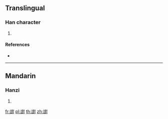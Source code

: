 {{character info/new}}
==Translingual==

===Han character===
{{Han char|rn=149|rad=言|as=14|sn=21|four=|canj=XXYRT,YRTGI}}

# {{defn|Han|sort=言14}}

====References====
* {{Han ref|kx=1184.140|dkj=36044|dj=1647.220|hdz=64027.130|uh=8B75|ud=35701}}

----

==Mandarin==

===Hanzi===
{{cmn-hanzi|pin=[[zhuì]] ([[zhui4]])|wg=chui<sup>4</sup>}}

# {{defn|lang=cmn|sort=言14}}

[[fr:譵]]
[[pl:譵]]
[[th:譵]]
[[zh:譵]]
